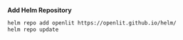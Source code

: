 **Add Helm Repository**
```bash
helm repo add openlit https://openlit.github.io/helm/
helm repo update
```
